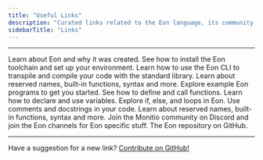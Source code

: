 ```yaml
---
title: "Useful Links"
description: "Curated links related to the Eon language, its community, and resources."
sidebarTitle: "Links"
---
```


---

<CardGroup cols={3}>
  <Card title="About" icon="users" href="/guides/about-eon/about">
    Learn about Eon and why it was created.
  </Card>
  <Card title="Quickstart" icon="download" href="/guides/get-started/quickstart">
    See how to install the Eon toolchain and set up your environment.
  </Card>
  <Card title="Development" icon="screwdriver-wrench" href="/guides/next-steps/developing">
    Learn how to use the Eon CLI to transpile and compile your code with the standard library.
  </Card>
</CardGroup>

<CardGroup cols={3}>
  <Card title="References" icon="book" href="/library/references">
    Learn about reserved names, built-in functions, syntax and more.
  </Card>
  <Card title="Examples" icon="star" href="/library/examples">
    Explore example Eon programs to get you started.
  </Card>
  <Card title="Functions" icon="function" href="/library/references/functions">
    See how to define and call functions.
  </Card>
</CardGroup>

<CardGroup cols={3}>
  <Card title="Variables" icon="x" href="/library/references/variables">
    Learn how to declare and use variables.
  </Card>
  <Card title="Loops & Conditionals" icon="repeat" href="/library/references/loops">
    Explore if, else, and loops in Eon.
  </Card>
  <Card title="Comments & Docstrings" icon="comment" href="/library/references/comments">
    Use comments and docstrings in your code.
  </Card>
</CardGroup>

<CardGroup cols={3}>
  <Card title="Docs" icon="book-open" href="/">
    Learn about reserved names, built-in functions, syntax and more.
  </Card>
  <Card title="Discord" icon="discord" href="https://dc.moniti.org">
    Join the Monitio community on Discord and join the Eon channels for Eon specific stuff.
  </Card>
  <Card title="GitHub" icon="github" href="https://github.com/monitio/eon">
    The Eon repository on GitHub.
  </Card>
</CardGroup>

---

Have a suggestion for a new link? [Contribute on GitHub\!](https://github.com/monitio/eon)
